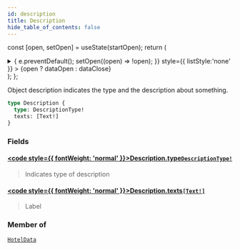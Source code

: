 ```yaml
---
id: description
title: Description
hide_table_of_contents: false
---
```






const [open, setOpen] = useState(startOpen);
return (
<details {...(open ? { open: true } : {})} className="details" style={{ border:'none', boxShadow:'none', background:'var(--ifm-background-color)' }}>
<summary
onClick={(e) => {
e.preventDefault();
setOpen((open) => !open);
}}
style={{ listStyle:'none' }} >
{open ? dataOpen : dataClose}
</summary>
{open && children}
</details>
);
};

Object description indicates the type and the description about something.

```graphql
type Description {
  type: DescriptionType!
  texts: [Text!]
}
```

### Fields

#### [<code style={{ fontWeight: 'normal' }}>Description.<b>type</b></code>](#)<Bullet />[`DescriptionType!`](/api/enums/description-type) <Badge class="badge badge--secondary" text="non-null"/> <Badge class="badge badge--secondary" text="enum"/>

> Indicates type of description

#### [<code style={{ fontWeight: 'normal' }}>Description.<b>texts</b></code>](#)<Bullet />[`[Text!]`](/api/objects/text) <Badge class="badge badge--secondary" text="list"/> <Badge class="badge badge--secondary" text="object"/>

> Label

### Member of

[`HotelData`](/api/objects/hotel-data) <Badge class="badge badge--secondary" text="object"/>
